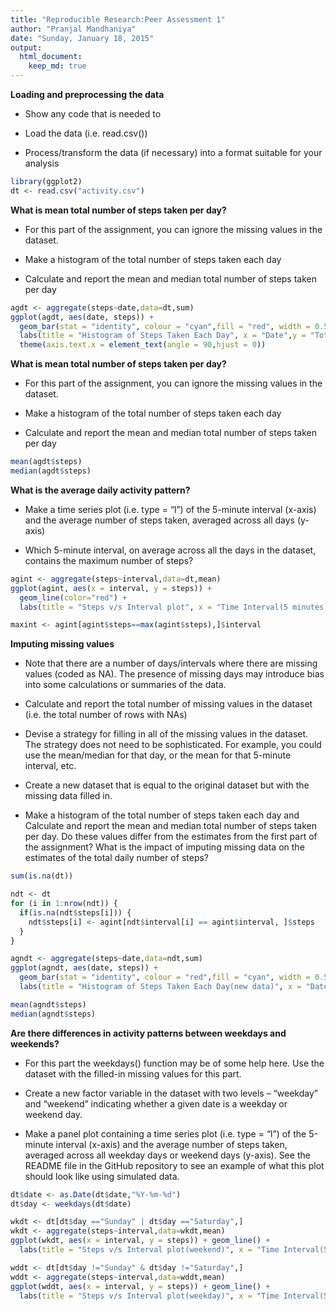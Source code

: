 ```yaml
---
title: "Reproducible Research:Peer Assessment 1"
author: "Pranjal Mandhaniya"
date: "Sunday, January 18, 2015"
output: 
  html_document:
    keep_md: true
---
```


<b>Loading and preprocessing the data</b>

- Show any code that is needed to

- Load the data (i.e. read.csv())

- Process/transform the data (if necessary) into a format suitable for your analysis

```r
library(ggplot2)
dt <- read.csv("activity.csv")
```

<b>What is mean total number of steps taken per day?</b>

- For this part of the assignment, you can ignore the missing values in the dataset.

- Make a histogram of the total number of steps taken each day

- Calculate and report the mean and median total number of steps taken per day

```r
agdt <- aggregate(steps~date,data=dt,sum)
ggplot(agdt, aes(date, steps)) + 
  geom_bar(stat = "identity", colour = "cyan",fill = "red", width = 0.5) + 
  labs(title = "Histogram of Steps Taken Each Day", x = "Date",y = "Total number of steps") +
  theme(axis.text.x = element_text(angle = 90,hjust = 0))
```

<b>What is mean total number of steps taken per day?</b>

- For this part of the assignment, you can ignore the missing values in the dataset.

- Make a histogram of the total number of steps taken each day

- Calculate and report the mean and median total number of steps taken per day

```r
mean(agdt$steps)
median(agdt$steps)
```

<b>What is the average daily activity pattern?</b>

- Make a time series plot (i.e. type = "l") of the 5-minute interval (x-axis) and the average number of steps taken, averaged across all days (y-axis)

- Which 5-minute interval, on average across all the days in the dataset, contains the maximum number of steps?

```r
agint <- aggregate(steps~interval,data=dt,mean)
ggplot(agint, aes(x = interval, y = steps)) + 
  geom_line(color="red") + 
  labs(title = "Steps v/s Interval plot", x = "Time Interval(5 minutes)",y = "Steps") 

maxint <- agint[agint$steps==max(agint$steps),]$interval

```

<b>Imputing missing values</b>

- Note that there are a number of days/intervals where there are missing values (coded as NA). The presence of missing days may introduce bias into some calculations or summaries of the data.

- Calculate and report the total number of missing values in the dataset (i.e. the total number of rows with NAs)

- Devise a strategy for filling in all of the missing values in the dataset. The strategy does not need to be sophisticated. For example, you could use the mean/median for that day, or the mean for that 5-minute interval, etc.

- Create a new dataset that is equal to the original dataset but with the missing data filled in.

- Make a histogram of the total number of steps taken each day and Calculate and report the mean and median total number of steps taken per day. Do these values differ from the estimates from the first part of the assignment? What is the impact of imputing missing data on the estimates of the total daily number of steps?

```r
sum(is.na(dt))

ndt <- dt
for (i in 1:nrow(ndt)) {
  if(is.na(ndt$steps[i])) {
    ndt$steps[i] <- agint[ndt$interval[i] == agint$interval, ]$steps
  }
}
```

```r
agndt <- aggregate(steps~date,data=ndt,sum)
ggplot(agndt, aes(date, steps)) + 
  geom_bar(stat = "identity", colour = "red",fill = "cyan", width = 0.5) + 
  labs(title = "Histogram of Steps Taken Each Day(new data)", x = "Date",y = "Total number of steps") + theme(axis.text.x = element_text(angle = 90,hjust = 0))

mean(agndt$steps)
median(agndt$steps)
```

<b>Are there differences in activity patterns between weekdays and weekends?</b>

- For this part the weekdays() function may be of some help here. Use the dataset with the filled-in missing values for this part.

- Create a new factor variable in the dataset with two levels – “weekday” and “weekend” indicating whether a given date is a weekday or weekend day.

- Make a panel plot containing a time series plot (i.e. type = "l") of the 5-minute interval (x-axis) and the average number of steps taken, averaged across all weekday days or weekend days (y-axis). See the README file in the GitHub repository to see an example of what this plot should look like using simulated data.

```r
dt$date <- as.Date(dt$date,"%Y-%m-%d") 
dt$day <- weekdays(dt$date)

wkdt <- dt[dt$day =="Sunday" | dt$day =="Saturday",]
wkdt <- aggregate(steps~interval,data=wkdt,mean)
ggplot(wkdt, aes(x = interval, y = steps)) + geom_line() + 
  labs(title = "Steps v/s Interval plot(weekend)", x = "Time Interval(5 minutes)",y = "Steps")  

wddt <- dt[dt$day !="Sunday" & dt$day !="Saturday",]
wddt <- aggregate(steps~interval,data=wddt,mean)
ggplot(wddt, aes(x = interval, y = steps)) + geom_line() + 
  labs(title = "Steps v/s Interval plot(weekday)", x = "Time Interval(5 minutes)",y = "Steps")
```

